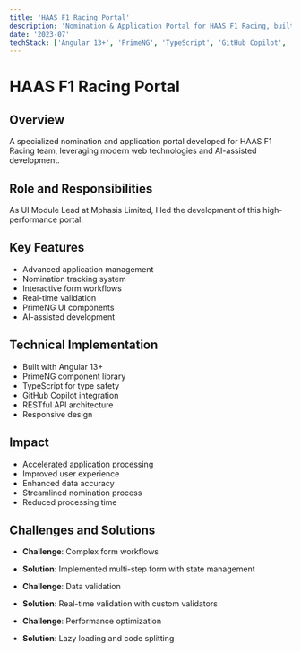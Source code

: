```yaml
---
title: 'HAAS F1 Racing Portal'
description: 'Nomination & Application Portal for HAAS F1 Racing, built with Angular and enhanced with GitHub Copilot integration.'
date: '2023-07'
techStack: ['Angular 13+', 'PrimeNG', 'TypeScript', 'GitHub Copilot', 'REST APIs']
---
```


# HAAS F1 Racing Portal

## Overview
A specialized nomination and application portal developed for HAAS F1 Racing team, leveraging modern web technologies and AI-assisted development.

## Role and Responsibilities
As UI Module Lead at Mphasis Limited, I led the development of this high-performance portal.

## Key Features
- Advanced application management
- Nomination tracking system
- Interactive form workflows
- Real-time validation
- PrimeNG UI components
- AI-assisted development

## Technical Implementation
- Built with Angular 13+
- PrimeNG component library
- TypeScript for type safety
- GitHub Copilot integration
- RESTful API architecture
- Responsive design

## Impact
- Accelerated application processing
- Improved user experience
- Enhanced data accuracy
- Streamlined nomination process
- Reduced processing time

## Challenges and Solutions
- **Challenge**: Complex form workflows
- **Solution**: Implemented multi-step form with state management

- **Challenge**: Data validation
- **Solution**: Real-time validation with custom validators

- **Challenge**: Performance optimization
- **Solution**: Lazy loading and code splitting
